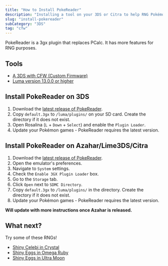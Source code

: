 ```yaml
---
title: "How to Install PokeReader"
description: "Installing a tool on your 3DS or Citra to help RNG Pokémon"
slug: "install-pokereader"
subCategory: "3DS"
tag: "cfw"
---
```


PokeReader is a 3gx plugin that replaces PCalc. It has more features for RNG purposes.

## Tools

- [A 3DS with CFW (Custom Firmware)](https://3ds.hacks.guide/)
- [Luma version 13.0.0 or higher](https://github.com/LumaTeam/Luma3DS/releases)

## Install PokeReader on 3DS

1. Download the [latest release of PokeReader](https://github.com/zaksabeast/PokeReader/releases/latest).
2. Copy `default.3gx` to `/luma/plugins/` on your SD card. Create the directory if it does not exist.
3. Open Rosalina (`L` + `Down` + `Select`) and enable the `Plugin Loader`.
4. Update your Pokémon games - PokeReader requires the latest version.

## Install PokeReader on Azahar/Lime3DS/Citra

1. Download the [latest release of PokeReader](https://github.com/zaksabeast/PokeReader/releases/latest).
2. Open the emulator's preferences.
3. Navigate to `System` settings.
4. Check the `Enable 3GX Plugin Loader` box.
5. Go to the `Storage` tab.
6. Click `Open` next to `SDMC Directory`.
7. Copy `default.3gx` to `/luma/plugins/` in the directory. Create the directory if it does not exist.
8. Update your Pokémon games - PokeReader requires the latest version.

**Will update with more instructions once Azahar is released.**

## What next?

Try some of these RNGs!

- [Shiny Celebi in Crystal](/gen2-celebi)
- [Shiny Eggs in Omega Ruby](/retail-oras-egg-mmsc)
- [Shiny Eggs in Ultra Moon](/retail-usum-egg-no-mmsc)
